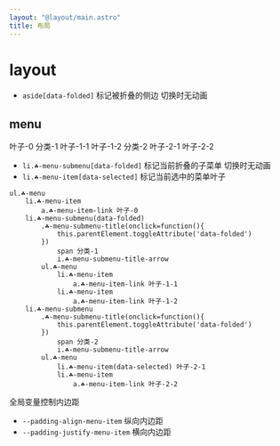 ```yaml
---
layout: "@layout/main.astro"
title: 布局
---
```



# layout


<Layouts />

- `aside[data-folded]` 标记被折叠的侧边 切换时无动画


## menu

<T tag="ul" class="☘-menu">
    <T tag="li" class="☘-menu-item"><T tag="a" class="☘-menu-item-link">叶子-0</T></T>
    <T tag="li" class="☘-menu-submenu" data-folded>
        <T class="☘-menu-submenu-title" onclick="
            this.parentElement.toggleAttribute('data-folded')
        ">
            <span>分类-1</span>
            <T tag="i" class="☘-menu-submenu-title-arrow"/>
        </T>
        <T tag="ul" class="☘-menu">
            <T tag="li" class="☘-menu-item">
                <T tag="a" class="☘-menu-item-link">叶子-1-1</T>
            </T>
            <T tag="li" class="☘-menu-item">
                <T tag="a" class="☘-menu-item-link">叶子-1-2</T>
            </T>
        </T>
    </T>
    <T tag="li" class="☘-menu-submenu">
        <T class="☘-menu-submenu-title" onclick="
            this.parentElement.toggleAttribute('data-folded')
        ">
            <span>分类-2</span>
            <T tag="i" class="☘-menu-submenu-title-arrow"/>
        </T>
        <T tag="ul" class="☘-menu">
            <T tag="li" class="☘-menu-item" data-selected>叶子-2-1</T>
            <T tag="li" class="☘-menu-item">
                <T tag="a" class="☘-menu-item-link">叶子-2-2</T>
            </T>
        </T>
    </T>
</T>

- `li.☘-menu-submenu[data-folded]` 标记当前折叠的子菜单 切换时无动画
- `li.☘-menu-item[data-selected]` 标记当前选中的菜单叶子

```pug
ul.☘-menu
    li.☘-menu-item
        a.☘-menu-item-link 叶子-0
    li.☘-menu-submenu(data-folded)
        .☘-menu-submenu-title(onclick=function(){
            this.parentElement.toggleAttribute('data-folded')
        })
            span 分类-1
            i.☘-menu-submenu-title-arrow
        ul.☘-menu
            li.☘-menu-item
                a.☘-menu-item-link 叶子-1-1
            li.☘-menu-item
                a.☘-menu-item-link 叶子-1-2
    li.☘-menu-submenu
        .☘-menu-submenu-title(onclick=function(){
            this.parentElement.toggleAttribute('data-folded')
        })
            span 分类-2
            i.☘-menu-submenu-title-arrow
        ul.☘-menu
            li.☘-menu-item(data-selected) 叶子-2-1
            li.☘-menu-item
                a.☘-menu-item-link 叶子-2-2
```

全局变量控制内边距

- `--padding-align-menu-item` 纵向内边距
- `--padding-justify-menu-item` 横向内边距
